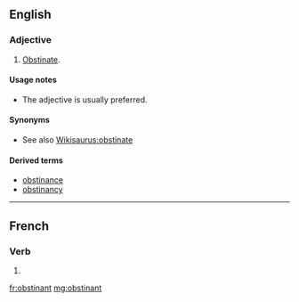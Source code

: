 ==English==

===Adjective===
{{en-adj}}

# {{context|proscribed|lang=en}} [[obstinate|Obstinate]].

====Usage notes====
* {{sense|obstinate}} The adjective {{m|en|obstinate}} is usually preferred.

====Synonyms====
* See also [[Wikisaurus:obstinate]]

====Derived terms====
* [[obstinance]]
* [[obstinancy]]

----

==French==

===Verb===
{{head|fr|present participle}}

# {{present participle of|obstiner|lang=fr|nocat=1}}

[[fr:obstinant]]
[[mg:obstinant]]